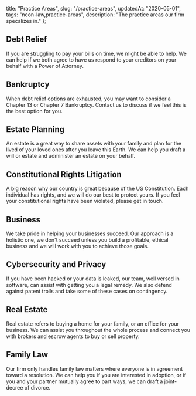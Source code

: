   title: "Practice Areas",
  slug: "/practice-areas",
  updatedAt: "2020-05-01",
  tags: "neon-law,practice-areas",
  description: "The practice areas our firm specalizes in."
};


<Flex flexWrap="wrap" justifyContent="space-between">

<DesktopHalfMobileFullCard to='/practice-areas/debt-relief'>
<BackgroundImage src="debt-relief.jpg" alt="bankruptcy" aspectRatio={16/9} />
<Box p="6">

## Debt Relief

If you are struggling to pay your bills on time, we might be able to
help. We can help if we both agree to have us respond to your
creditors on your behalf with a Power of Attorney.

</Box>
</DesktopHalfMobileFullCard>

<DesktopHalfMobileFullCard to='/practice-areas/bankruptcy'>
<BackgroundImage src="bankruptcy.jpg" alt="bankruptcy" aspectRatio={16/9} />
<Box p="6">

## Bankruptcy

When debt relief options are exhausted, you may want to consider a Chapter 13
or Chapter 7 Bankruptcy. Contact us to discuss if we feel this is
the best option for you.

</Box>
</DesktopHalfMobileFullCard>

<DesktopHalfMobileFullCard to='/practice-areas/estate-planning'>
<BackgroundImage
  src="estates.jpg"
  alt="wills and estates"
  aspectRatio={16/9}
/>
<Box p="6">

## Estate Planning

An estate is a great way to share assets with your family and plan for the
lived of your loved ones after you leave this Earth. We can help
you draft a will or estate and administer an estate on your behalf.

</Box>
</DesktopHalfMobileFullCard>

<DesktopHalfMobileFullCard to='/practice-areas/constitutional-rights'>
<BackgroundImage
  src="constitutional-rights.jpg"
  alt="constitutional rights litigation"
  aspectRatio={16/9}
/>
<Box p="6">

## Constitutional Rights Litigation

A big reason why our country is great because of the US Constitution. Each
individual has rights, and we will do our best to protect yours. If you feel
your constitutional rights have been violated, please get in touch.

</Box>
</DesktopHalfMobileFullCard>

<DesktopHalfMobileFullCard to='/practice-areas/ventures'>
<BackgroundImage
  src="business.jpg"
  alt="business"
  aspectRatio={16/9}
/>
<Box p="6">

## Business

We take pride in helping your businesses succeed. Our approach is a holistic
one, we don't succeed unless you build a profitable, ethical business and we
will work with you to achieve those goals.

</Box>
</DesktopHalfMobileFullCard>

<DesktopHalfMobileFullCard to='/practice-areas/cybersecurity-and-privacy'>
<BackgroundImage
  src="cybersecurity-and-privacy.jpg"
  alt="cybersecurity and privacy"
  aspectRatio={16/9}
/>
<Box p="6">

## Cybersecurity and Privacy

If you have been hacked or your data is leaked, our team, well versed in
software, can assist with getting you a legal remedy. We also defend against
patent trolls and take some of these cases on contingency.

</Box>
</DesktopHalfMobileFullCard>

<DesktopHalfMobileFullCard to='/practice-areas/real-estate'>
<BackgroundImage
  src="real-estate.jpg"
  alt="real estate"
  aspectRatio={16/9}
/>
<Box p="6">

## Real Estate

Real estate refers to buying a home for your family, or an office for your
business. We can assist you throughout the whole process and connect you with
brokers and escrow agents to buy or sell property.

</Box>
</DesktopHalfMobileFullCard>

<DesktopHalfMobileFullCard to='/practice-areas/family-law'>
<BackgroundImage
  src="family-law.jpg"
  alt="family law"
  aspectRatio={16/9}
/>
<Box p="6">

## Family Law

Our firm only handles family law matters where everyone is in agreement
toward a resolution. We can help you if you are interested in adoption, or if
you and your partner mutually agree to part ways, we can draft a joint-decree
of divorce.

</Box>
</DesktopHalfMobileFullCard>

</Flex>
